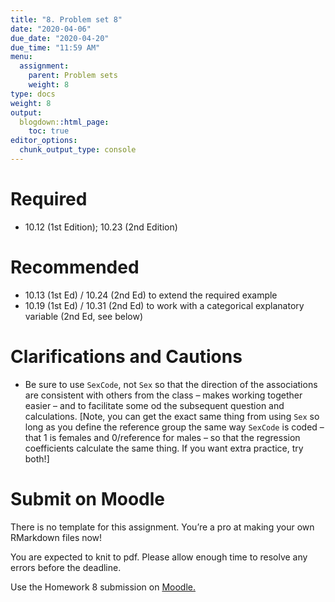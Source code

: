 ```yaml
---
title: "8. Problem set 8"
date: "2020-04-06"
due_date: "2020-04-20"
due_time: "11:59 AM"
menu:
  assignment:
    parent: Problem sets
    weight: 8
type: docs
weight: 8
output:
  blogdown::html_page:
    toc: true
editor_options: 
  chunk_output_type: console
---
```


# Required

- 10.12 (1st Edition); 10.23 (2nd Edition)

# Recommended
- 10.13 (1st Ed) / 10.24 (2nd Ed) to extend the required example
- 10.19 (1st Ed) / 10.31 (2nd Ed) to work with a categorical explanatory variable (2nd Ed, see below)


# Clarifications and Cautions

- Be sure to use `SexCode`, not `Sex` so that the direction of the associations are consistent with others from the class -- makes working together easier -- and to facilitate some od the subsequent question and calculations. [Note, you can get the exact same thing from using `Sex` so long as you define the reference group the same way `SexCode` is coded -- that 1 is females and 0/reference for males -- so that the regression coefficients calculate the same thing. If you want extra practice, try both!]

# Submit on Moodle

There is no template for this assignment. You're a pro at making your own RMarkdown files now!

You are expected to knit to pdf. Please allow enough time to resolve any errors before the deadline. 

Use the Homework 8 submission on [Moodle.](https://moodle.smith.edu/course/view.php?id=37984) 
